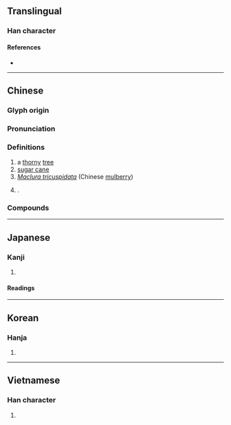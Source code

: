 {{character info}}
==Translingual==

===Han character===
{{Han char|rn=75|rad=木|as=05|sn=9|four=41960|canj=DMR|ids=⿰木石}}

====References====
* {{Han ref|kx=0519.090|dkj=14626|dj=0907.070|hdz=21180.020|uh=67D8|ud=26584|bh=CF43|bd=53059}}

----

==Chinese==
{{zh-forms}}

===Glyph origin===
{{Han etym}}

===Pronunciation===
{{zh-pron
|m=zhè
|c=ze3
|mc=y
|oc=y
|cat=
|ma=y
}}

===Definitions===
{{zh-hanzi}}

# a [[thorny]] [[tree]]
# [[sugar cane]]
# ''[[w:Maclura tricuspidata|Maclura tricuspidata]]'' (Chinese [[mulberry]])
# {{surname|zh|nodot=1}}.

===Compounds===
{{zh-der|柘枝|柘漿|柘絲|柘黃|柘榴|桑柘|潭柘|柘嶺|柘木|柘城:[[Zhecheng]]}}

----

==Japanese==

===Kanji===
{{ja-kanji|grade=|rs=木05}}

# {{rfdef|ja|sort=木05}}

====Readings====
{{ja-readings
|goon=しゃ
|kanon=しゃ
|kun=やまぐわ-, つげ-, つみ
}}

----

==Korean==

===Hanja===
{{ko-hanja|hangeul=자|eumhun=|rv=ja|mr=cha|y=ca}}

# {{rfdef|ko|sort=木05}}

----

==Vietnamese==

===Han character===
{{vi-readings|reading=rú, giá, chá|rs=木05}}

# {{rfdef|vi|sort=木05}}